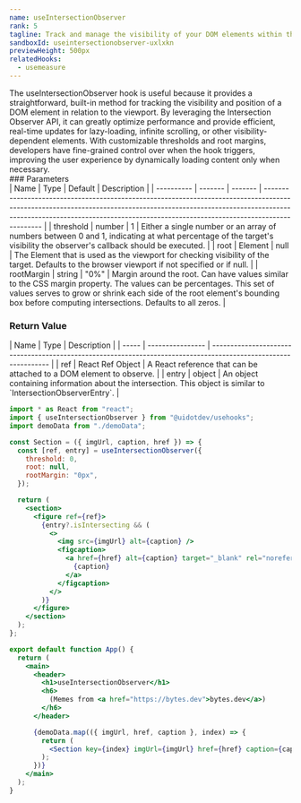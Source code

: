 ```yaml
---
name: useIntersectionObserver
rank: 5
tagline: Track and manage the visibility of your DOM elements within the viewport with useIntersectionObserver.
sandboxId: useintersectionobserver-uxlxkn
previewHeight: 500px
relatedHooks:
  - usemeasure
---
```



<HookDescription name={frontmatter.name}>
  The useIntersectionObserver hook is useful because it provides a
  straightforward, built-in method for tracking the visibility and position of a
  DOM element in relation to the viewport. By leveraging the Intersection
  Observer API, it can greatly optimize performance and provide efficient,
  real-time updates for lazy-loading, infinite scrolling, or other
  visibility-dependent elements. With customizable thresholds and root margins,
  developers have fine-grained control over when the hook triggers, improving
  the user experience by dynamically loading content only when necessary.
</HookDescription>

<div class="reference">
  ### Parameters

  <div class="table-container">
  | Name       | Type    | Default | Description                                                                                                                                                                                                                                                |
  | ---------- | ------- | ------- | ---------------------------------------------------------------------------------------------------------------------------------------------------------------------------------------------------------------------------------------------------------- |
  | threshold  | number  | 1       | Either a single number or an array of numbers between 0 and 1, indicating at what percentage of the target's visibility the observer's callback should be executed.                                                                                        |
  | root       | Element | null    | The Element that is used as the viewport for checking visibility of the target. Defaults to the browser viewport if not specified or if null.                                                                                                              |
  | rootMargin | string  | "0%"    | Margin around the root. Can have values similar to the CSS margin property. The values can be percentages. This set of values serves to grow or shrink each side of the root element's bounding box before computing intersections. Defaults to all zeros. |
  </div>

  ### Return Value

  <div class="table-container">
  | Name  | Type             | Description                                                                                                     |
  | ----- | ---------------- | --------------------------------------------------------------------------------------------------------------- |
  | ref   | React Ref Object | A React reference that can be attached to a DOM element to observe.                                             |
  | entry | object           | An object containing information about the intersection. This object is similar to `IntersectionObserverEntry`. |
  </div>
</div>

<CodePreview
  sandboxId={frontmatter.sandboxId}
  previewHeight={frontmatter.previewHeight}
/>

<StaticCodeContainer>

```jsx
import * as React from "react";
import { useIntersectionObserver } from "@uidotdev/usehooks";
import demoData from "./demoData";

const Section = ({ imgUrl, caption, href }) => {
  const [ref, entry] = useIntersectionObserver({
    threshold: 0,
    root: null,
    rootMargin: "0px",
  });

  return (
    <section>
      <figure ref={ref}>
        {entry?.isIntersecting && (
          <>
            <img src={imgUrl} alt={caption} />
            <figcaption>
              <a href={href} alt={caption} target="_blank" rel="noreferrer">
                {caption}
              </a>
            </figcaption>
          </>
        )}
      </figure>
    </section>
  );
};

export default function App() {
  return (
    <main>
      <header>
        <h1>useIntersectionObserver</h1>
        <h6>
          (Memes from <a href="https://bytes.dev">bytes.dev</a>)
        </h6>
      </header>

      {demoData.map(({ imgUrl, href, caption }, index) => {
        return (
          <Section key={index} imgUrl={imgUrl} href={href} caption={caption} />
        );
      })}
    </main>
  );
}
```

</StaticCodeContainer>
